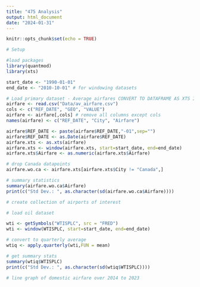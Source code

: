 ```yaml
---
title: "475 Analysis"
output: html_document
date: "2024-01-31"
---
```


```r
knitr::opts_chunk$set(echo = TRUE)

# Setup

#load packages
library(quantmod)
library(xts)

start_date <- "1990-01-01"
end_date <- "2010-10-01" # for windowing datasets

```

```r
# Load primary dataset - Average airfares CONVERT TO DATAFRAME AS XTS IS A MATRIX OBJ
airfare <- read.csv("Data/av_airfare.csv")
cols <- c("REF_DATE", "GEO", "VALUE")
airfare <- airfare[,cols] # remove all columns except cols
names(airfare) <- c("REF_DATE", "City", "Airfare")

airfare$REF_DATE <- paste(airfare$REF_DATE,"-01",sep="")
airfare$REF_DATE <- as.Date(airfare$REF_DATE)
airfare.xts <- as.xts(airfare)
airfare.xts <- window(airfare.xts, start=start_date, end=end_date)
airfare.xts$Airfare <- as.numeric(airfare.xts$Airfare)

# drop Canada datapoints
airfare.wo.ca <- airfare.xts[airfare.xts$City != "Canada",]

# summary statistics
summary(airfare.wo.ca$Airfare)
print(c("Std Dev.: ", as.character(sd(airfare.wo.ca$Airfare))))

# create collection of airports of interest


```



```r
# load oil dataset

wti <- getSymbols("WTISPLC", src = "FRED")
wti <- window(WTISPLC, start=start_date, end=end_date)

# convert to quarterly average
wtiq <- apply.quarterly(wti,FUN = mean)

# get summary stats
summary(wtiq$WTISPLC)
print(c("Std Dev.: ", as.character(sd(wtiq$WTISPLC))))
```



```r
# line graph of domestic airfare over 2014 to 2023
```

